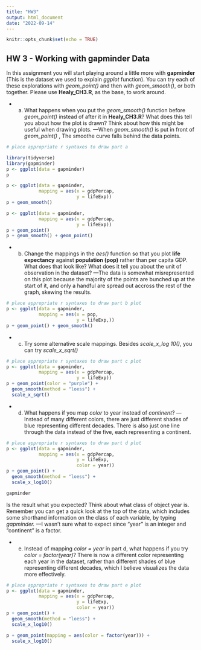 ```yaml
---
title: "HW3"
output: html_document
date: "2022-09-14"
---
```


```r
knitr::opts_chunk$set(echo = TRUE)
```

## HW 3 - Working with **gapminder** Data

In this assignment you will start playing around a little more with **gapminder** (This is the dataset we used to explain *ggplot* function). You can try each of these explorations with *geom_point()* and then with *geom_smooth()*, or both together. Please use **Healy_CH3.R**, as the base, to work around. 

* a) What happens when you put the *geom_smooth()* function before *geom_point()* instead of after it in **Healy_CH3.R**? What does this tell you about how the plot is drawn? Think about how this might be useful when drawing plots.
---When *geom_smooth()* is put in front of *geom_point()* , The smoothe curve falls behind the data points.

```r
# place appropriate r syntaxes to draw part a

library(tidyverse)
library(gapminder)
p <- ggplot(data = gapminder)
p

p <- ggplot(data = gapminder,
            mapping = aes(x = gdpPercap,
                          y = lifeExp))
p + geom_smooth()

p <- ggplot(data = gapminder,
            mapping = aes(x = gdpPercap,
                          y = lifeExp))
p + geom_point() 
p + geom_smooth() + geom_point()
```

* b) Change the mappings in the *aes()* function so that you plot **life expectancy** against **population (pop)** rather than per capita GDP. What does that look like? What does it tell you about the unit of observation in the dataset?
---The data is somewhat misrepresented on this plot because the majority of the points are bunched up at the start of it, and only a handful are spread out accross the rest of the graph, skewing the results. 

```r
# place appropriate r syntaxes to draw part b plot
p <- ggplot(data = gapminder,
            mapping = aes(x = pop,
                          y = lifeExp,))
p + geom_point() + geom_smooth()
```

* c) Try some alternative scale mappings. Besides *scale_x_log 10()*, you can try *scale_x_sqrt()*

```r
# place appropriate r syntaxes to draw part c plot
p <- ggplot(data = gapminder,
            mapping = aes(x = gdpPercap,
                          y = lifeExp))
p + geom_point(color = "purple") +
  geom_smooth(method = "loess") +
  scale_x_sqrt()
```

* d) What happens if you map *color* to year instead of *continent*?
---Instead of many different colors, there are just different shades of blue representing different decades. There is also just one line through the data instead of the five, each representing a continent. 
```r
# place appropriate r syntaxes to draw part d plot
p <- ggplot(data = gapminder,
            mapping = aes(x = gdpPercap,
                          y = lifeExp,
                          color = year))
p + geom_point() +
  geom_smooth(method = "loess") +
  scale_x_log10()

gapminder
```

Is the result what you expected? Think about what class of object year is. Remember you can get a quick look at the top of the data, which includes some shorthand information on the class of each variable, by typing *gapminder.*
---I wasn't sure what to expect since "year" is an integer and "continent" is a factor.

* e) Instead of mapping *color = year* in part d, what happens if you try *color = factor(year)*?
There is now a different color representing each year in the dataset, rather than different shades of blue representing different decades, which I believe visualizes the data more effectively. 

```r
# place appropriate r syntaxes to draw part e plot
p <- ggplot(data = gapminder,
            mapping = aes(x = gdpPercap,
                          y = lifeExp,
                          color = year))
p + geom_point() +
  geom_smooth(method = "loess") +
  scale_x_log10()

p + geom_point(mapping = aes(color = factor(year))) +
  scale_x_log10()    
```



